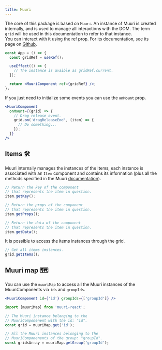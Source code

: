 ```yaml
---
title: Muuri
---
```


The core of this package is based on `Muuri`. An instance of Muuri is created internally, and is used to manage all interactions with the DOM. The term `grid` will be used in this documentation to refer to that instance. <br/>
You can interact with it using the [ref](../api-reference/muuricomponent#ref) prop. For its documentation, see its page on [Github](https://github.com/haltu/muuri).

```jsx
const App = () => {
  const gridRef = useRef();

  useEffect(() => {
    // The instance is avaible as gridRef.current.
  });

  return <MuuriComponent ref={gridRef} />;
};
```

If you just need to initialize some events you can use the `onMount` prop.

```jsx
<MuuriComponent
  onMount={(grid) => {
    // Drag release event.
    grid.on('dragReleaseEnd', (item) => {
      // Do something...
    });
  }}
/>
```

## Items 🛠️

Muuri internally manages the instances of the Items, each instance is associated with an `Item` component and contains its information (plus all the methods specified in the Muuri [documentation](https://github.com/haltu/muuri#item-methods)).

```js
// Return the key of the component
// that represents the item in question.
item.getKey();

// Return the props of the component
// that represents the item in question.
item.getProps();

// Return the data of the component
// that represents the item in question.
item.getData();
```

It is possible to access the items instances through the grid.

```js
// Get all items instances.
grid.getItems();
```

## Muuri map 🗺️

You can use the `muuriMap` to access all the Muuri instances of the MuuriComponents via `ids` and `groupIds`.

```jsx
<MuuriComponent id={'id'} groupIds={['groupId']} />
```

```js
import {muuriMap} from 'muuri-react';

// The Muuri instance belonging to the
// MuuriComponenent with the id: "id".
const grid = muuriMap.get('id');

// All the Muuri instances belonging to the
// MuuriComponenents of the group: "groupId".
const gridsArray = muuriMap.getGroup('groupId');
```
